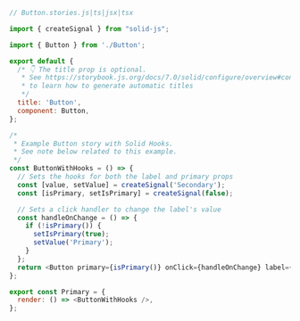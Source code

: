 ```js
// Button.stories.js|ts|jsx|tsx

import { createSignal } from "solid-js";

import { Button } from './Button';

export default {
  /* 👇 The title prop is optional.
   * See https://storybook.js.org/docs/7.0/solid/configure/overview#configure-story-loading
   * to learn how to generate automatic titles
   */
  title: 'Button',
  component: Button,
};

/*
 * Example Button story with Solid Hooks.
 * See note below related to this example.
 */
const ButtonWithHooks = () => {
  // Sets the hooks for both the label and primary props
  const [value, setValue] = createSignal('Secondary');
  const [isPrimary, setIsPrimary] = createSignal(false);

  // Sets a click handler to change the label's value
  const handleOnChange = () => {
    if (!isPrimary()) {
      setIsPrimary(true);
      setValue('Primary');
    }
  };
  return <Button primary={isPrimary()} onClick={handleOnChange} label={value()} />;
};

export const Primary = {
  render: () => <ButtonWithHooks />,
};
```
